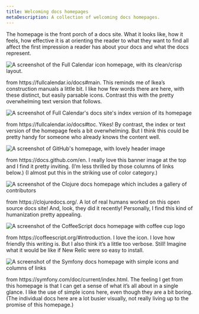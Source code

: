 ```yaml
---
title: Welcoming docs homepages
metaDescription: A collection of welcoming docs homepages.
---
```












The homepage is the front porch of a docs site. What it looks like, how it feels, how effective it is at orienting the reader to what they want to find all affect the first impression a reader has about your docs and what the docs represent.

<img
    title="A homepage that's clear, clean, and simple"
    alt="A screenshot of the Full Calendar icon homepage, with its clean/crisp layout."
    src={styleguideFullCalendarIconHomepage}
/>

<figcaption>
    from https://fullcalendar.io/docs#main. This reminds me of Ikea’s construction manuals a little bit. I like how few words there are here, with these distinct, but easily parsable icons. Contrast this with the pretty overwhelming text version that follows.
</figcaption>

<img
    title="A lot of text on a homepage can feel overwhelming"
    alt="A screenshot of Full Calendar's docs site's index version of its homepage"
    src={styleguideFullCalendarHomepageIndex}
/>

<figcaption>
    from https://fullcalendar.io/docs#toc. Yikes! By contrast, the index or text version of the homepage feels a bit overwhelming. But I think this could be pretty handy for someone who already knows the content well.
</figcaption>

<img
    title="Pleasing art can make a docs homepage more welcoming"
    alt="A screenshot of GitHub's homepage, with lovely header image"
    src={styleguideGithubDocsHomepage}
/>

<figcaption>
    from https://docs.github.com/en. I really love this banner image at the top and I find it pretty inviting. (I’m less thrilled by those columns of links below.) (I almost put this in the striking use of color category.)
</figcaption>

<img
    title="Docs sites are humanized by showing the humans who work on it"
    alt="A screenshot of the Clojure docs homepage which includes a gallery of contributors"
    src={styleguideClojureHomepage}
/>

<figcaption>
    from https://clojuredocs.org/. A lot of real humans worked on this open source docs site! And, look, they did it recently! Personally, I find this kind of humanization pretty appealing. 
</figcaption>

<img
    title="Something as simple as nice logo can make a homepage more appealing"
    alt="A screenshot of the CoffeeScript docs homepage with coffee cup logo"
    src={styleguideCoffescriptHomepage}
/>

<figcaption>
    from https://coffeescript.org/#introduction. I love the icon. I love how friendly this writing is. But I also think it’s a little too verbose. Still! Imagine what it would be like if New Relic were so easy to install.
</figcaption>

<img
    title="Boring can be good, sometimes, especially if it all fits on a single page"
    alt="A screenshot of the Symfony docs homepage with simple icons and columns of links"
    src={styleguideSymfonyHomepage}
/>

<figcaption>
    from https://symfony.com/doc/current/index.html. The feeling I get from this homepage is that I can get a sense of what it’s all about in a single glance. I like the use of simple icons here, even though they are a bit boring. (The individual docs here are a lot busier visually, not really living up to the promise of this homepage.)
</figcaption>